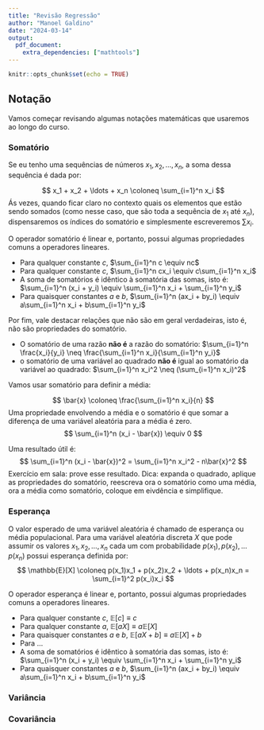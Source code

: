 ```yaml
---
title: "Revisão Regressão"
author: "Manoel Galdino"
date: "2024-03-14"
output: 
  pdf_document:
    extra_dependencies: ["mathtools"]
---
```




```r
knitr::opts_chunk$set(echo = TRUE)
```

## Notação

Vamos começar revisando algumas notações matemáticas que usaremos ao longo do curso.

### Somatório

Se eu tenho uma sequências de números $x_1, x_2, ..., x_n$, a soma dessa sequência é dada por:

$$
x_1 + x_2 + \ldots + x_n \coloneq \sum_{i=1}^n x_i
$$
Ás vezes, quando ficar claro no contexto quais os elementos que estão sendo somados (como nesse caso, que são toda a sequência de $x_1$ até $x_n$), dispensaremos os índices do somatório e simplesmente escreveremos $\sum x_i$.


O operador somatório é linear e, portanto, possui algumas propriedades comuns a operadores lineares.

+ Para qualquer constante $c$, $\sum_{i=1}^n c \equiv nc$
+ Para qualquer constante $c$, $\sum_{i=1}^n cx_i \equiv c\sum_{i=1}^n x_i$
+ A soma de somatórios é idêntico à somatória das somas, isto é: $\sum_{i=1}^n (x_i + y_i) \equiv \sum_{i=1}^n x_i + \sum_{i=1}^n y_i$
+ Para quaisquer constantes $a$ e $b$, $\sum_{i=1}^n (ax_i + by_i) \equiv a\sum_{i=1}^n x_i + b\sum_{i=1}^n y_i$

Por fim, vale destacar relações que não são em geral verdadeiras, isto é, não são propriedades do somatório.

+ O somatório de uma razão **não é** a razão do somatório: $\sum_{i=1}^n \frac{x_i}{y_i} \neq \frac{\sum_{i=1}^n x_i}{\sum_{i=1}^n y_i}$
+ o somatório de uma variável ao quadrado **não é** igual ao somatório da variável ao quadrado: $\sum_{i=1}^n x_i^2 \neq (\sum_{i=1}^n x_i)^2$

Vamos usar somatório para definir a média:

$$
\bar{x} \coloneq \frac{\sum_{i=1}^n x_i}{n}
$$
Uma propriedade envolvendo a média e o somatório é que somar a diferença de uma variável aleatória para a média é zero.
$$
\sum_{i=1}^n (x_i - \bar{x}) \equiv 0
$$

Uma resultado útil é:
$$
\sum_{i=1}^n (x_i - \bar{x})^2 = \sum_{i=1}^n x_i^2 - n\bar{x}^2
$$
Exercício em sala: prove esse resultado. Dica: expanda o quadrado, aplique as propriedades do somatório, reescreva ora o somatório como uma média, ora a média como somatório, coloque em eivdência e simplifique.

### Esperança

O valor esperado de uma variável aleatória é chamado de esperança ou média populacional. Para uma variável aleatória discreta $X$ que pode assumir os valores $x_1, x_2, \ldots, x_n$ cada um com probabilidade $p(x_1), p(x_2), \ldots p(x_n)$ possui esperança definida por:
$$
\mathbb{E}[X] \coloneq p(x_1)x_1 + p(x_2)x_2 + \ldots + p(x_n)x_n = \sum_{i=1}^2 p(x_i)x_i
$$

O operador esperança é linear e, portanto, possui algumas propriedades comuns a operadores lineares.

+ Para qualquer constante $c$, $\mathbb{E}[c] \equiv c$
+ Para qualquer constante $a$, $\mathbb{E}[aX] \equiv a \mathbb{E}[X]$
+ Para quaisquer constantes $a$ e $b$, $\mathbb{E}[aX + b] \equiv a \mathbb{E}[X] + b$
+ Para ...
+ A soma de somatórios é idêntico à somatória das somas, isto é: $\sum_{i=1}^n (x_i + y_i) \equiv \sum_{i=1}^n x_i + \sum_{i=1}^n y_i$
+ Para quaisquer constantes $a$ e $b$, $\sum_{i=1}^n (ax_i + by_i) \equiv a\sum_{i=1}^n x_i + b\sum_{i=1}^n y_i$


### Variância


### Covariância

